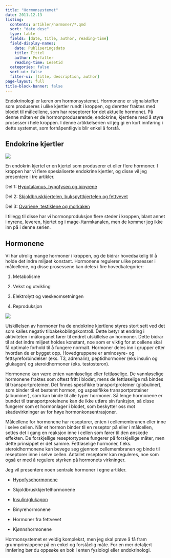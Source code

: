 ```yaml
---
title: "Hormonsystemet"
date: 2011.12.13
listing:
  contents: artikler/hormoner/*.qmd
  sort: "date desc"
  type: table
  fields: [date, title, author, reading-time]
  field-display-names: 
    date: Publiseringsdato
    title: Tittel
    author: Forfatter
    reading-time: Lesetid
  categories: false
  sort-ui: false
  filter-ui: [title, description, author]
page-layout: full
title-block-banner: false
---
```


Endokrinologi er læren om hormonsystemet. Hormonene er signalstoffer som produseres i ulike kjertler rundt i kroppen, og deretter fraktes med blodet til målcellene, som har reseptorer for det aktuelle hormonet. På denne måten er de hormonproduserende, endokrine, kjertlene med å styre prosesser i hele kroppen. I denne artikkelserien vil jeg gi en kort innføring i dette systemet, som forhåpentligvis blir enkel å forstå.

## Endokrine kjertler

![](images/clipboard-286604604.png)

En endokrin kjertel er en kjertel som produserer et eller flere hormoner. I kroppen har vi flere spesialiserte endokrine kjertler, og disse vil jeg presentere i tre artikler.

Del 1: [Hypotalamus, hypofysen og binyrene](artikler/hormoner/hypotalamus-hypofyse-binyrene.qmd)

Del 2: [Skjoldbruskkjertelen, bukspyttkjertelen og fettvevet](artikler/hormoner/skjoldbruskkjertel-bukspyttkjertel-fettvev.qmd)

Del 3: [Ovariene, testiklene og morkaken](artikler/hormoner/ovarier-testikkel-morkake.qmd)

I tillegg til disse har vi hormonproduksjon flere steder i kroppen, blant annet i nyrene, leveren, hjertet og i mage-/tarmkanalen, men de kommer jeg ikke inn på i denne serien.

## Hormonene

Vi har utrolig mange hormoner i kroppen, og de bidrar hovedsakelig til å holde det indre miljøet konstant. Hormonene regulerer ulike prosesser i målcellene, og disse prosessene kan deles i fire hovedkategorier:

1.  Metabolisme

2.  Vekst og utvikling

3.  Elektrolytt og væskeomsetningen

4.  Reproduksjon

![](images/clipboard-778609096.png)

Utskillelsen av hormoner fra de endokrine kjertlene styres stort sett ved det som kalles negativ tilbakekoblingskontroll. Dette betyr at endring i aktiviteten i målorganet fører til endret utskillelse av hormoner. Dette bidrar til at det indre miljøet holdes konstant, noe som er viktig for at cellene skal få optimale forhold til å fungere normalt. Hormoner deles inn i grupper etter hvordan de er bygget opp. Hovedgruppene er aminosyre- og fettsyreforbindelser (eks. T3, adrenalin), peptidhormoner (eks insulin og glukagon) og steroidhormoner (eks. testosteron).

Hormonene kan være enten vannløselige eller fettløselige. De vannløselige hormonene fraktes som oftest fritt i blodet, mens de fettløselige må bindes til transportproteiner. Det finnes spesifikke transportproteiner (globuliner), som binder til et bestemt hormon, og uspesifikke transportproteiner (albuminer), som kan binde til alle typer hormoner. Så lenge hormonene er bundet til transportproteinene kan de ikke utføre sin funksjon, så disse fungerer som et hormonlager i blodet, som beskytter oss mot skadevirkninger av for høye hormonkonsentrasjoner.

Målcellene for hormonene har reseptorer, enten i cellemembranen eller inne i selve cellen. Når et hormon binder til en reseptor på eller i målcellen, settes det i gang en reaksjon inne i cellen som fører til den ønskede effekten. De forskjellige reseptortypene fungerer på forskjellige måter, men dette prinsippet er det samme. Fettløselige hormoner, f.eks. steroidhormonene kan bevege seg gjennom cellemembranen og binde til reseptorer inne i selve cellen. Antallet reseptorer kan reguleres, noe som også er med å regulere styrken på hormonets virkninger.

Jeg vil presentere noen sentrale hormoner i egne artikler.

-   [Hypofysehormonene](artikler/hormoner/hypofysehormonene.qmd)

-   Skjoldbruskkjertelhormonene

-   [Insulin/glukagon](artikler/hormoner/insulin-glukagon.qmd)

-   Binyrehormonene

-   Hormoner fra fettvevet

-   Kjønnshormonene

Hormonsystemet er veldig komplekst, men jeg skal prøve å få fram grunnprinsippene på en enkel og forståelig måte. For en mer detaljert innføring bør du oppsøke en bok i enten fysiologi eller endokrinologi.
